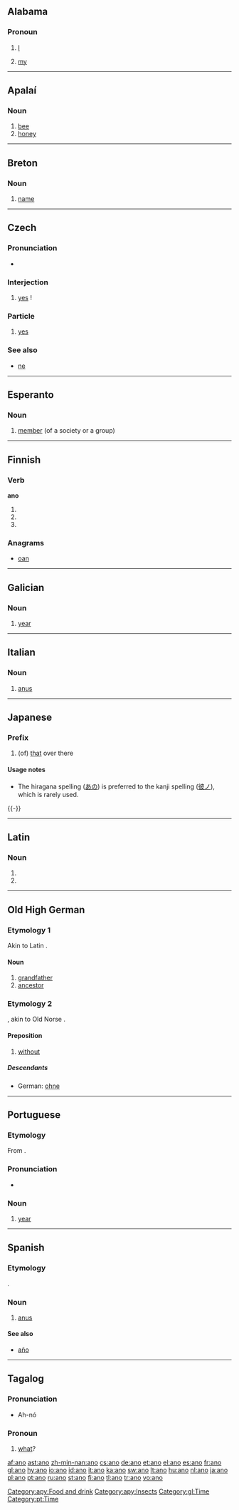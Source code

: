 {{also|año}}
==Alabama==

===Pronoun===
{{infl|akz|pronoun}}

# {{context|personal pronoun}} [[I]]
# {{context|possessive pronoun}} [[my]]

----

==Apalaí==

===Noun===
{{infl|apy|noun}}

# [[bee]]
# [[honey]]

[[Category:apy:Food and drink]]
[[Category:apy:Insects]]

----

==Breton==

===Noun===
{{infl|br|noun|g=m}}

# [[name]]

----

==Czech==

===Pronunciation===
* {{audio|Cs-ano.ogg|audio}}

===Interjection===
{{infl|cs|interjection}}

# [[yes]] !

===Particle===
{{infl|cs|particle}}

# [[yes]]

===See also===
* [[ne]]

----

==Esperanto==

===Noun===
{{eo-noun}}

# [[member]] (of a society or a group)

----

==Finnish==

===Verb===
'''ano'''

# {{fi-form of|anoa|type=verb|mood=indicative|tense=present connegative}}
# {{fi-form of|anoa|type=verb|pr=second-person|pl=singular|mood=imperative|tense=present}}
# {{fi-form of|anoa|type=verb|pr=second-person|pl=singular|mood=imperative|tense=present connegative}}

===Anagrams===
* [[oan#Finnish|oan]]

----

==Galician==

===Noun===
{{gl-noun|m}}

# [[year]]

[[Category:gl:Time]]

----

==Italian==

===Noun===
{{it-noun|an|m|o|i}}

# [[anus]]

----

==Japanese==
{{Japanese demonstratives}}

===Prefix===
{{ja-pos|r|prefix|hira=あの|kanji=彼ノ}}

# (of) [[that]] over there

====Usage notes====
* The hiragana spelling ([[あの]]) is preferred to the kanji spelling ([[彼ノ]]), which is rarely used.

{{-}}

----

==Latin==

===Noun===
{{la-noun-form|ānō}}

# {{inflection of|[[anus#Latin|ānus]]||dat|s}}
# {{inflection of|[[anus#Latin|ānus]]||abl|s}}

----

==Old High German==

===Etymology 1===
Akin to Latin {{term|anus|lang=la}}.

====Noun====
{{infl|goh|noun|g=m}}

# [[grandfather]]
# [[ancestor]]

===Etymology 2===
{{proto|Germanic|lang=goh}}, akin to Old Norse {{term|án|lang=non}}.

====Preposition====
{{infl|goh|preposition|head=āno}}

# [[without]]

=====Descendants=====
* German: [[ohne]]

----

==Portuguese==

===Etymology===
From {{etyl|la|pt}} {{term|annus||year|lang=la}}.

===Pronunciation===
* {{IPA|/'ʌnu/|lang=pt}}

===Noun===
{{pt-noun-m}}

# [[year]]

[[Category:pt:Time]]

----

==Spanish==

===Etymology===
{{etyl|la|es}} {{term|anus|lang=la}}.

===Noun===
{{es-noun-m}}

# [[anus]]

====See also====
* [[año]]

----

==Tagalog==

===Pronunciation===
* Ah-nó

===Pronoun===
{{infl|tl|pronoun|interrogative pronoun}}

# [[what]]?

[[af:ano]]
[[ast:ano]]
[[zh-min-nan:ano]]
[[cs:ano]]
[[de:ano]]
[[et:ano]]
[[el:ano]]
[[es:ano]]
[[fr:ano]]
[[gl:ano]]
[[hy:ano]]
[[io:ano]]
[[id:ano]]
[[it:ano]]
[[ka:ano]]
[[sw:ano]]
[[lt:ano]]
[[hu:ano]]
[[nl:ano]]
[[ja:ano]]
[[pl:ano]]
[[pt:ano]]
[[ru:ano]]
[[st:ano]]
[[fi:ano]]
[[tl:ano]]
[[tr:ano]]
[[vo:ano]]